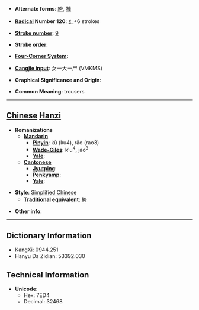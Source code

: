 * '''Alternate forms''': [[絝]], [[褲]]

* '''[[Wiktionary:Chinese radical index| Radical]] Number 120''': [[Wiktionary:Chinese radical index 纟|纟]]+6 strokes

* '''[[Wiktionary:Chinese total strokes index|Stroke number]]''': [[Wiktionary:Chinese total strokes index 9|9]]

* '''Stroke order''': 

* '''[[Wiktionary:Chinese four corner index|Four-Corner System]]''': 

* '''[[Wiktionary:Chinese Cangjie index|Cangjie input]]''': 女一大一尸 (VMKMS)

* '''Graphical Significance and Origin''': 

* '''Common Meaning''': trousers

----

== [[Chinese]] [[Hanzi]] ==

* '''Romanizations'''
** '''[[Mandarin]]'''
*** '''[[Pinyin]]''': kù (ku4), rǎo (rao3)
*** '''[[Wade-Giles]]''': k'u<sup>4</sup>, jao<sup>3</sup>
*** '''[[Yale]]''': 
** '''[[Cantonese]]'''
*** '''[[Jyutping]]''':
*** '''[[Penkyamp]]''': 
*** '''[[Yale]]''': 

* '''Style''': [[Simplified Chinese]] 
** '''[[Traditional Chinese|Traditional]] equivalent''': [[絝]]

* '''Other info''': 

----

== Dictionary Information ==

* KangXi: 0944.251
* Hanyu Da Zidian: 53392.030

== Technical Information ==

* '''Unicode''':
** Hex: 7ED4
** Decimal: 32468